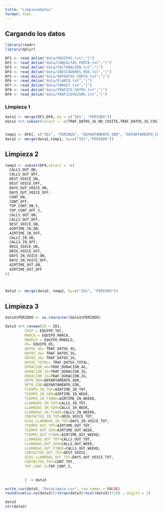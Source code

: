 ```yaml
---
title: "LimpiezaDatos"
format: html
---
```


## Cargando los datos

```r
library(readr)
library(dplyr)
```

```r
DF1 <- read_delim("data/EQUIPOS.txt","|")
DF2 <- read_delim("data/CONSULTAS_PORTA.txt","|")
DF3 <- read_delim("data/FACTURACION.txt","|")
DF4 <- read_delim("data/INDICADORES_RED.txt","|")
DF5 <- read_delim("data/INTENTOS_PORTA.txt","|")
DF6 <- read_delim("data/PLANTA.txt","|")
DF7 <- read_delim("data/TARGET.txt","|")
DF8 <- read_delim("data/TRAFICO_DATOS.txt","|")
DF9 <- read_delim("data/TRAFICOVOZSMS.txt","|")
```

### Limpieza 1

```r
data1 <- merge(DF1,DF8, by = c("ID1", "PERIODO"))
data1 %>% subset(select = -c(TRAF_DATOS_3G_NO_COSITE,TRAF_DATOS_3G_COSITE)) -> data1


temp1 <- DF6[, c("ID1", "PERIODO", "DEPARTAMENTO_XDR", "DEPARTAMENTO_CDR")]
data2 <- merge(data1,temp1, by=c("ID1","PERIODO"))

```

## Limpieza 2

```r
temp2 <- subset(DF9,select = -c(
  CALLS_OUT_ON,
  CALLS_OUT_OFF,
  DEST_VOICE_ON,
  DEST_VOICE_OFF,
  DAYS_OUT_VOICE_ON,
  DAYS_OUT_VOICE_OFF,
  CONT_ON,
  CONT_OFF,
  TOP_CONT_ON_5,
  TOP_CONT_OFF_5,
  CALLS_OUT_ON,
  CALLS_OUT_OFF,
  DEST_VOICE_ON,
  AIRTIME_IN_ON,
  AIRTIME_IN_OFF,
  CALLS_IN_ON,
  CALLS_IN_OFF,
  ORIG_VOICE_ON,
  ORIG_VOICE_OFF,
  DAYS_IN_VOICE_ON,
  DAYS_IN_VOICE_OFF,
  AIRTIME_OUT_ON,
  AIRTIME_OUT_OFF
))



data3 <- merge(data2, temp2, by=c("ID1", "PERIODO"))
```

## Limpieza 3

```r
data3$PERIODO <- as.character(data3$PERIODO)
```

```r
data3 %>% rename(ID = ID1,
         CHIP = EQUIPO_TEC,
         MARCA = EQUIPO_MARCA,
         MODELO = EQUIPO_MODELO,
         OS= EQUIPO_OS,
         DATOS_4G= TRAF_DATOS_4G,
         DATOS_3G= TRAF_DATOS_3G,
         DATOS_2G= TRAF_DATOS_2G,
         DATOS_TOTAL= TRAF_DATOS_TOTAL,
         DURACION_4G=TRAF_DURACION_4G,
         DURACION_3G=TRAF_DURACION_3G,
         DURACION_2G=TRAF_DURACION_2G,
         DPTO_XDR=DEPARTAMENTO_XDR,
         DPTO_CDR=DEPARTAMENTO_CDR,
         TIEMPO_IN_TOT=AIRTIME_IN_TOT,
         TIEMPO_IN_SEM=AIRTIME_IN_WEEK,
         TIEMPO_IN_FINDE=AIRTIME_IN_WEEKD,
         LLAMADAS_IN_TOT=CALLS_IN_TOT,
         LLAMADAS_IN_SEM=CALLS_IN_WEEK,
         LLAMADAS_IN_FINDE=CALLS_IN_WEEKD,
         CONTACTOS_IN_TOT=ORIG_VOICE_TOT,
         DIAS_LLAMADAS_IN_TOT=DAYS_IN_VOICE_TOT,
         TIEMPO_OUT_TOT=AIRTIME_OUT_TOT,
         TIEMPO_OUT_SEM=AIRTIME_OUT_WEEK,
         TIEMPO_OUT_FINDE=AIRTIME_OUT_WEEKD,
         LLAMADAS_OUT_TOT=CALLS_OUT_TOT,
         LLAMADAS_OUT_SEM=CALLS_OUT_WEEK,
         LLAMADAS_OUT_FINDE=CALLS_OUT_WEEKD,
         CONTACTOS_OUT_TOT=DEST_VOICE,
         DIAS_LLAMADAS_OUT_TOT=DAYS_OUT_VOICE_TOT,
         CONTACTOS_TOT=CONT_TOT,
         TOP_CONT_5=TOP_CONT_5,
        
         
         ) -> data3

```

```r
write.csv(data3, "DataLimpia.csv", row.names = FALSE)
round(sum(is.na(data3))/(nrow(data3)*ncol(data3))*100 , digits = 2)
```
```r
data3
str(data3)
```

